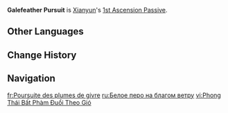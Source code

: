 {{Talent Infobox
|image         = Talent Galefeather Pursuit.png
|character     = Xianyun
|type          = 1st Ascension Passive
|info          = Each opponent hit by Driftcloud Waves from [[White Clouds at Dawn]] will grant all nearby party members 1 stack of Storm Pinion for 20s. Max 4 stacks. These will cause the characters' Plunging Attack CRIT Rate to increase by 4%/6%/8%/10% respectively.<br>Each Storm Pinion created by hitting an opponent has an independent duration.
|scale_att1    = 
|scale_att2    = 
|utility1      = CRIT Rate
|utility2      = 
}}
'''Galefeather Pursuit''' is [[Xianyun]]'s [[1st Ascension Passive]].
<!--
==Gameplay Notes==
-->
==Other Languages==
{{Other Languages
|en      = Galefeather Pursuit
|zhs     = 霜翎高逐祥风势
|zhs_rm  = Shuānglíng Gāozhú Xiángfēngshì
|zht     = 霜翎高逐祥風勢
|zht_rm  = Shuānglíng Gāozhú Xiángfēngshì
|zh_tl   = Snowy Feathers to Heights Chase Auspicious Winds
|ja      = 白羽高くして祥風を追う
|ja_rm   = Shiraha Takaku Shite Shoufuu wo Ou
|ja_tl   = 
|ko      = 상서로운 흰서리깃 기류
|ko_rm   = 
|ko_tl   = 
|es      = Brisa alboalada
|es_tl   = Whitewinged Breeze
|fr      = Poursuite des plumes de givre
|fr_tl   = Frost Feather Pursuit
|ru      = Белое перо на благом ветру
|ru_tl   = White Feather on the Good Wind
|th      = Galefeather Pursuit
|vi      = Phong Thái Bất Phàm Đuổi Theo Gió
|vi_tl   = 
|de      = Im glückverheißenden Zephir schwankende Frostfedern
|de_tl   = Swaying Frostfeathers in the Auspicious Zephyr
|id      = Galefeather Pursuit
|pt      = Perseguição da Pena Gelada
|pt_tl   = 
|tr      = Fırtına Tüyünün Peşinde
|tr_tl   = 
|it      = Piuma della tempesta
|it_tl   = Feather of Storm
}}

==Change History==
{{Change History|4.4}}

==Navigation==
{{Talent Navbox|Xianyun}}

[[fr:Poursuite des plumes de givre]]
[[ru:Белое перо на благом ветру]]
[[vi:Phong Thái Bất Phàm Đuổi Theo Gió]]